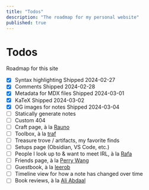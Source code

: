 ```yaml
---
title: "Todos"
description: "The roadmap for my personal website"
published: true
---
```


# Todos

Roadmap for this site

- [x] Syntax highlighting
  <Comment type="inline">Shipped 2024-02-27</Comment>
- [x] Comments
  <Comment type="inline">Shipped 2024-02-28</Comment>
- [x] Metadata for MDX files
  <Comment type="inline">Shipped 2024-03-01</Comment>
- [x] KaTeX
  <Comment type="inline">Shipped 2024-03-02</Comment>
- [x] OG images for notes
  <Comment type="inline">Shipped 2024-03-04</Comment>
- [ ] Statically generate notes
- [ ] Custom 404
- [ ] Craft page, à la [Rauno](https://rauno.me/craft)
- [ ] Toolbox, à la [traf](https://tr.af/stack)
- [ ] Treasure trove / artifacts, my favorite finds
- [ ] Setups page (Obsidian, VS Code, etc.)
- [ ] People I look up to & want to meet IRL, à la [Rafa](https://rafa.design/)
- [ ] Friends page, à la [Perry Wang](https://www.perryw.ca/info)
- [ ] Guestbook, à la [leerob](https://leerob.io/guestbook)
- [ ] Timeline view for how a note has changed over time
- [ ] Book reviews, à la [Ali Abdaal](https://aliabdaal.com/book-notes/)
